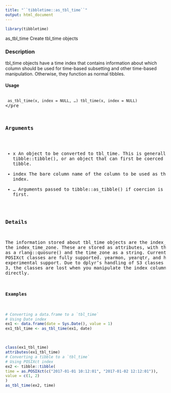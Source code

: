 ```yaml
---
title: "``tibbletime::as_tbl_time``"
output: html_document
---
```


```r
library(tibbletime)
```


as_tbl_time Create tbl_time objects

### Description

tbl_time objects have a time index that contains information about which column should be used for time-based subsetting and other time-based manipulation. Otherwise, they function as normal tibbles.

#### Usage
<pre><code>
as_tbl_time(x, index = NULL, ...)
tbl_time(x, index = NULL)
</code></pre

### Arguments
* x An object to be converted to tbl_time. This is generally a tibble::tibble(), or an object that can first be coerced to a tibble.
* index The bare column name of the column to be used as the index.
* ... Arguments passed to tibble::as_tibble() if coercion is necessary first.

### Details
The information stored about tbl_time objects are the index_quo and the index_time_zone.
These are stored as attributes, with the index_quo as a rlang::quosure() and the time_zone as a string.
Currently, Date and POSIXct classes are fully supported. yearmon, yearqtr, and hms have experimental support. Due to dplyr’s handling of S3 classes like these 3, the classes are lost when you manipulate the index columns directly.

#### Examples
```r
# Converting a data.frame to a `tbl_time`
# Using Date index
ex1 <- data.frame(date = Sys.Date(), value = 1)
ex1_tbl_time <- as_tbl_time(ex1, date)
```

```r

class(ex1_tbl_time)
attributes(ex1_tbl_time)
# Converting a tibble to a `tbl_time`
# Using POSIXct index
ex2 <- tibble::tibble(
time = as.POSIXct(c("2017-01-01 10:12:01", "2017-01-02 12:12:01")),
value = c(1, 2)
)
as_tbl_time(ex2, time)
```
